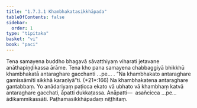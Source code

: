 ```yaml
---
title: "1.7.3.1 Khambhakatasikkhāpada"
tableOfContents: false
sidebar:
  order: 1
type: "tipitaka"
basket: "vi"
book: "paci"
---
```



<DynamicBreadcrumb />

<Division number="596" book="paci" e="ch" v="2" p="247">

<Paragraph number="1785" book="paci">
Tena samayena buddho bhagavā sāvatthiyaṃ viharati jetavane anāthapiṇḍikassa ārāme. Tena kho pana samayena chabbaggiyā bhikkhū khambhakatā antaraghare gacchanti …pe… .
</Paragraph>

<Paragraph number="1786" book="paci">
<Emphasis>“Na khambhakato antaraghare gamissāmīti sikkhā karaṇīyā”</Emphasis>ti. (*21*:<Emphasis>166</Emphasis>)
</Paragraph>

<Paragraph number="1787" book="paci">
Na khambhakatena antaraghare gantabbaṃ. Yo anādariyaṃ paṭicca ekato vā ubhato vā khambhaṃ katvā antaraghare gacchati, āpatti dukkaṭassa.
</Paragraph>

<Paragraph number="1788" book="paci">
Anāpatti—  asañcicca …pe…  ādikammikassāti.

</Paragraph>
</Division>

<Paragraph number="1789" type="center" book="paci">
Paṭhamasikkhāpadaṃ niṭṭhitaṃ.
</Paragraph>